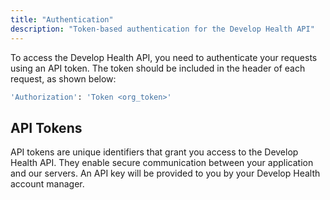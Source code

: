 ```yaml
---
title: "Authentication"
description: "Token-based authentication for the Develop Health API"
---
```


To access the Develop Health API, you need to authenticate your requests using an API token. The token should be included in the header of each request, as shown below:

```bash
'Authorization': 'Token <org_token>'
```

## API Tokens

API tokens are unique identifiers that grant you access to the Develop Health API. They enable secure communication between your application and our servers. An API key will be provided to you by your Develop Health account manager.
